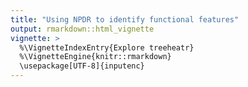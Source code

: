 ```yaml
---
title: "Using NPDR to identify functional features"
output: rmarkdown::html_vignette
vignette: >
  %\VignetteIndexEntry{Explore treeheatr}
  %\VignetteEngine{knitr::rmarkdown}
  \usepackage[UTF-8]{inputenc}
---
```


<!-- ```{r} -->

<!-- library(privateEC) -->
<!-- library(broom) -->
<!-- library(tidyverse) -->

<!-- ## npdr install -->
<!-- # library(devtools) -->
<!-- # install_github("insilico/npdr") -->
<!-- # library(npdr) -->
<!-- set.seed(1618) -->

<!-- ##### simulate case-control interaction effect data -->
<!-- n.samples <- 300 # 100 samples in train/holdout/test -->
<!-- n.variables <- 100 # 100 features -->
<!-- label <- "qtrait" # tells simulator to do quantitative trait and adds this colname -->
<!-- type <- "mainEffect" -->
<!-- bias <- 0.6 # moderate effect size -->
<!-- pct.signals <- 0.1 # pct functional features -->
<!-- verbose <- FALSE -->
<!-- qtrait.3sets <- createSimulation( -->
<!--   num.samples = n.samples, -->
<!--   num.variables = n.variables, -->
<!--   pct.signals = pct.signals, -->
<!--   label = label, -->
<!--   bias = bias, -->
<!--   pct.train = 1 / 3, -->
<!--   pct.holdout = 1 / 3, -->
<!--   pct.validation = 1 / 3, -->
<!--   sim.type = type, -->
<!--   save.file = NULL, -->
<!--   verbose = verbose -->
<!-- ) -->
<!-- # combine train and holdout into 200 samples x 100 attributes -->
<!-- # ignore validation set -->
<!-- qtrait.data <- rbind(qtrait.3sets$train, qtrait.3sets$holdout) -->
<!-- # validation.data <- data.sets$validation -->
<!-- n.samples.qtrait <- dim(qtrait.data)[1] -->
<!-- pheno.qtrait <- qtrait.data[, "qtrait"] -->
<!-- functional.qtrait <- qtrait.3sets$signal.names # functional attributes -->

<!-- ##### Univariate logistic regression -->
<!-- # linear regression on all predictors, fdr adjust, check functional hits -->
<!-- # standardized beta and p-value -->
<!-- # npdr utulity function -->
<!-- univariate.results <- uniReg(outcome = "qtrait", dataset = qtrait.data, regression.type = "lm") -->
<!-- univariate.results[1:10, ] -->
<!-- # fdr significant. -->
<!-- univariate.05.fdr <- univariate.results[univariate.results[, "p.adj"] < .05, ] -->
<!-- univariate.05.fdr -->
<!-- cat(detectionStats(functional.qtrait, rownames(univariate.05.fdr))$report) -->
<!-- ``` -->


<!-- ```{r} -->
<!-- regression.type <- "lm" -->
<!-- attr.diff.type <- "numeric-abs" -->
<!-- nbd.method <- "multisurf" -->
<!-- nbd.metric <- "manhattan" -->
<!-- msurf.sd.frac <- .5 -->
<!-- neighbor.sampling <- "unique" -->
<!-- speedy <- T -->
<!-- padj.method <- "bonferroni" -->
<!-- verbose <- T -->
<!-- outcome <- "qtrait" -->
<!-- dataset <- qtrait.data -->
<!-- rm.attr.from.dist <- c() -->
<!-- covars <- c() -->
<!-- ``` -->



<!-- ```{r} -->
<!-- if (length(outcome) == 1) { -->
<!--   # e.g., outcome="qtrait" or outcome=101 (pheno col index) and dataset is data.frame including outcome variable -->
<!--   pheno.vec <- dataset[, outcome] # get phenotype -->
<!--   if (is.character(outcome)) { # example column name: outcome="qtrait" -->
<!--     attr.mat <- dataset[, !(names(dataset) %in% outcome)] # drop the outcome/phenotype -->
<!--   } else { # example column index: outcome=101 -->
<!--     attr.mat <- dataset[, -outcome] # drop the outcome/phenotype -->
<!--   } -->
<!-- } else { # user specifies a separate phenotype vector -->
<!--   pheno.vec <- outcome # assume users provides a separate outcome data vector -->
<!--   attr.mat <- dataset # assumes dataset only contains attributes/predictors -->
<!-- } -->
<!-- rm(dataset) # cleanup memory -->

<!-- num.attr <- ncol(attr.mat) -->
<!-- num.samp <- nrow(attr.mat) -->

<!-- ##### get Neighbors (no phenotype used) -->
<!-- # nbd.method (relieff, multisurf...), nbd.metric (manhattan...), k (for relieff nbd, theoerical surf default) -->
<!-- # msurf.sd.frac used by surf/multisurf relieff for theoretical k -->
<!-- if (verbose) { -->
<!--   cat("Finding nearest neighbor pairs.\n") -->
<!-- } -->
<!-- start_time <- Sys.time() -->
<!-- neighbor.pairs.idx <- nearestNeighbors(attr.mat, -->
<!--   nb.method = nbd.method, nb.metric = nbd.metric, -->
<!--   sd.frac = msurf.sd.frac, k = knn, -->
<!--   attr_removal_vec_from_dist_calc = rm.attr.from.dist -->
<!-- ) -->
<!-- num.neighbor.pairs <- nrow(neighbor.pairs.idx) -->
<!-- k.ave.empirical <- mean(knnVec(neighbor.pairs.idx)) -->
<!-- if (neighbor.sampling == "unique") { -->
<!--   if (verbose) { -->
<!--     cat("Extracting unique neighbors.\n") -->
<!--   } -->
<!--   # if you only want to return unique neighbors -->
<!--   neighbor.pairs.idx <- uniqueNeighbors(neighbor.pairs.idx) -->
<!-- } -->
<!-- end_time <- Sys.time() -->
<!-- if (verbose) { -->
<!--   cat("Neighborhood calculation time: ") -->
<!--   difftime(end_time, start_time) -->
<!--   cat("\n", sep = "") -->
<!--   cat(num.neighbor.pairs, "total neighbor pairs (possible repeats).\n") -->
<!--   erf <- function(x) 2 * pnorm(x * sqrt(2)) - 1 -->
<!--   # theoretical surf k (sd.frac=.5) for regression problems (does not depend on a hit/miss group) -->
<!--   k.msurf.theory <- knnSURF(num.samp, msurf.sd.frac) -->
<!--   cat("Theoretical (predicted) multiSURF average neighbors: ", k.msurf.theory, ".\n", sep = "") -->
<!--   cat("Empirical (computed from neighborhood) average neighbors: ", k.ave.empirical, ".\n", sep = "") -->
<!--   if (neighbor.sampling == "unique") { -->
<!--     # if you only want to return unique neighbors -->
<!--     num.neighbor.pairs <- nrow(neighbor.pairs.idx) -->
<!--     cat(num.neighbor.pairs, "unique neighbor pairs.\n") -->
<!--     cat("\nPerforming projected distance regression.\n") -->
<!--   } -->
<!-- } -->
<!-- ### pheno diff vector for glm-binomial or lm to use in each attribute's diff regression in for loop. -->
<!-- # Not needed in loop. -->
<!-- # create pheno diff vector for linear regression (numeric) -->
<!-- ``` -->



<!-- ```{r} -->
<!-- Ri.pheno.vals <- pheno.vec[neighbor.pairs.idx[, 1]] -->
<!-- NN.pheno.vals <- pheno.vec[neighbor.pairs.idx[, 2]] -->
<!-- if (regression.type == "lm") { -->
<!--   pheno.diff.vec <- npdrDiff(Ri.pheno.vals, NN.pheno.vals, diff.type = "numeric-abs") -->
<!-- } else { # regression.type == "binomial" -->
<!--   # create pheno diff vector for logistic regression (match-mismatch or hit-miss) -->
<!--   pheno.diff.vec <- npdrDiff(Ri.pheno.vals, NN.pheno.vals, diff.type = "match-mismatch") -->
<!--   # the reference group is the hit group, so the logistic probability is prob of a pair being a miss -->
<!--   pheno.diff.vec <- as.factor(pheno.diff.vec) -->
<!-- } -->
<!-- ##### run npdr, each attribute is a list, then we do.call rbind to a matrix -->
<!-- npdr.stats.list <- vector("list", num.attr) # initialize -->
<!-- for (attr.idx in seq(1, num.attr)) { -->
<!--   attr.vals <- attr.mat[, attr.idx] -->
<!--   Ri.attr.vals <- attr.vals[neighbor.pairs.idx[, 1]] -->
<!--   NN.attr.vals <- attr.vals[neighbor.pairs.idx[, 2]] -->
<!--   attr.diff.vec <- npdrDiff(Ri.attr.vals, NN.attr.vals, diff.type = attr.diff.type) -->
<!--   # model data.frame to go into lm or glm-binomial -->
<!--   design.matrix.df <- data.frame( -->
<!--     attr.diff.vec = attr.diff.vec, -->
<!--     pheno.diff.vec = pheno.diff.vec -->
<!--   ) -->
<!--   ### diff vector for each covariate -->
<!--   # optional covariates to add to design.matrix.df model -->
<!--   if (length(covars) > 1) { # if covars is a vector or matrix -->
<!--     if (regression.type == "glmnet") { -->
<!--       message("penalized npdrNET does not currently support covariates.") -->
<!--     } -->
<!--     # default value is covar="none" (no covariates) which has length 1 -->
<!--     covars <- as.matrix(covars) # if covars is just one vector, make sure it's a 1-column matrix -->
<!--     # covar.diff.type can be a vector of strings because each column of covars may be a different data type -->
<!--     for (covar.col in (1:length(covar.diff.type))) { -->
<!--       covar.vals <- covars[, covar.col] -->
<!--       Ri.covar.vals <- covar.vals[neighbor.pairs.idx[, 1]] -->
<!--       NN.covar.vals <- covar.vals[neighbor.pairs.idx[, 2]] -->
<!--       covar.diff.vec <- npdrDiff(Ri.covar.vals, NN.covar.vals, diff.type = covar.diff.type[covar.col]) -->
<!--       # add covar diff vector to data.frame -->
<!--       # these covars will be included in each attribute's model -->
<!--       if (is.null(colnames(covars)[covar.col])) { # if covar vector has no column name, give it one -->
<!--         covar.name <- paste("cov", covar.col, sep = "") # cov1, etc. -->
<!--       } else { -->
<!--         covar.name <- colnames(covars)[covar.col] # else get the name from covars -->
<!--       } -->
<!--       design.matrix.df$temp <- covar.diff.vec # add the diff covar to the design matrix data frame -->
<!--       colnames(design.matrix.df)[2 + covar.col] <- covar.name # change variable name -->
<!--     } -->
<!--     # covar.diff.mat <- do.call(cbind, covar.diff.list)  # all diff covariates as cols of a matrix -->
<!--   } -->
<!--   # utility function: RUN regression -->
<!--   # design.matrix.df = pheno.diff ~ attr.diff + option covar.diff -->
<!--   npdr.stats.list[[attr.idx]] <- diffRegression(design.matrix.df, regression.type = regression.type, speedy = speedy) -->
<!-- } # end of for loop, regression done for each attribute -->


<!-- if (regression.type != "glmnet") { # sort and format output if you did regular npdr -->
<!--   # combine non-glmnet result lists into a matrix -->
<!--   npdr.stats.attr.mat <- bind_rows(npdr.stats.list) -->
<!--   npdr.stats.df <- npdr.stats.attr.mat %>% -->
<!--     mutate( -->
<!--       att = colnames(attr.mat), # add an attribute column -->
<!--       pval.adj = p.adjust(pval.att, method = padj.method) # adjust p-values -->
<!--     ) %>% -->
<!--     arrange(pval.adj) %>% -->
<!--     # order by attribute p-value -->
<!--     dplyr::select(att, pval.adj, everything()) %>% -->
<!--     # reorder columns -->
<!--     as.data.frame() # convert tibbles to df -- can we remove this step? -->
<!-- } else { # Here we add an option npdrNET regression.type="glmnet" -->
<!--   # Need to create a data matrix with each column as a vector of diffs for each attribute. -->
<!--   # Need matrix because npdrNET operates on all attributes at once. -->
<!--   attr.diff.mat <- matrix(0, nrow = nrow(neighbor.pairs.idx), ncol = num.attr) -->
<!--   for (attr.idx in seq(1, num.attr)) { -->
<!--     attr.vals <- attr.mat[, attr.idx] -->
<!--     Ri.attr.vals <- attr.vals[neighbor.pairs.idx[, 1]] -->
<!--     NN.attr.vals <- attr.vals[neighbor.pairs.idx[, 2]] -->
<!--     attr.diff.vec <- npdrDiff(Ri.attr.vals, NN.attr.vals, diff.type = attr.diff.type) -->
<!--     attr.diff.mat[, attr.idx] <- attr.diff.vec -->
<!--   } -->
<!--   # -->
<!--   Ri.pheno.vals <- pheno.vec[neighbor.pairs.idx[, 1]] -->
<!--   NN.pheno.vals <- pheno.vec[neighbor.pairs.idx[, 2]] -->
<!--   if (glmnet.family == "binomial") { -->
<!--     pheno.diff.vec <- npdrDiff(Ri.pheno.vals, NN.pheno.vals, diff.type = "match-mismatch") -->
<!--     pheno.diff.vec <- as.factor(pheno.diff.vec) -->
<!--     # Run glmnet on the diff attribute columns -->
<!--     npdrNET.model <- cv.glmnet(attr.diff.mat, pheno.diff.vec, -->
<!--       alpha = glmnet.alpha, family = "binomial", -->
<!--       lower.limits = glmnet.lower, type.measure = "class" -->
<!--     ) -->
<!--   } else { # "gaussian" -->
<!--     pheno.diff.vec <- npdrDiff(Ri.pheno.vals, NN.pheno.vals, diff.type = "numeric-abs") -->
<!--     # Run glmnet on the diff attribute columns -->
<!--     npdrNET.model <- cv.glmnet(attr.diff.mat, pheno.diff.vec, -->
<!--       alpha = glmnet.alpha, family = "gaussian", -->
<!--       lower.limits = glmnet.lower, type.measure = "mse" -->
<!--     ) -->
<!--   } -->
<!--   npdrNET.coeffs <- as.matrix(predict(npdrNET.model, type = "coefficients")) -->
<!--   row.names(npdrNET.coeffs) <- c("intercept", colnames(attr.mat)) # add variable names to results -->
<!--   glmnet.sorted <- as.matrix(npdrNET.coeffs[order(abs(npdrNET.coeffs), decreasing = T), ], ncol = 1) # sort -->
<!--   npdr.stats.df <- data.frame(scores = glmnet.sorted) %>% -->
<!--     tibbles:rownames_to_column("att") -->
<!-- } # end glmnetSTIR option -->
<!-- ``` -->

